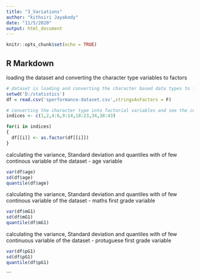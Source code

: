 ---
title: "3_Variations"
author: "kithsiri Jayakody"
date: "11/5/2020"
output: html_document
---

```{r setup, include=FALSE}
knitr::opts_chunk$set(echo = TRUE)
```

## R Markdown

loading the dataset and converting the character type variables to factors

```{r cars}
# dataset is loading and converting the character based data types to factors
setwd('D:/statistics')
df = read.csv('sperformance-dataset.csv',stringsAsFactors = F)

# converting the character type into factorial variables and see the conversion
indices <- c(1,2,4:6,9:14,18:23,34,38:43)

for(i in indices)
{
  df[[i]] <- as.factor(df[[i]])
}
```


calculating the variance, Standard deviation and quantiles with of few continous variable of the dataset - age variable

```{r}
var(df$age)
sd(df$age)
quantile(df$age)

```
calculating the variance, Standard deviation and quantiles with of few continous variable of the dataset - maths first grade variable

```{r}
var(df$mG1)
sd(df$mG1)
quantile(df$mG1)

```
calculating the variance, Standard deviation and quantiles with of few continuous variable of the dataset - protuguese first grade variable
```{r}
var(df$pG1)
sd(df$pG1)
quantile(df$pG1)

```

```